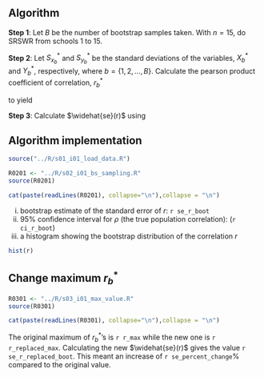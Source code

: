 ## Algorithm

**Step 1**: Let $B$ be the number of bootstrap samples taken. With $n = 15$, do SRSWR from schools 1 to 15.


\begin{equation}
\begin{aligned}
B^*_1 &= \left\{(X^*_{11}, Y^*_{11}), (X^*_{21}, Y^*_{21}), \ldots, (X^*_{n1}, Y^*_{n1})\right\} \\
B^*_2 &= \left\{(X^*_{12}, Y^*_{12}), (X^*_{22}, Y^*_{22}), \ldots, (X^*_{n2}, Y^*_{n2})\right\} \\
\vdots &= \vdots \\
B^*_{B} &= \left\{(X^*_{1B}, Y^*_{1B}), (X^*_{2B}, Y^*_{2B}), \ldots, (X^*_{nB}, Y^*_{nB})\right\} \\
\end{aligned}
\end{equation}


**Step 2**: Let $S^*_{x_b}$ and $S^*_{y_b}$ be the standard deviations of the variables, $X^*_b$ and $Y^*_b$, respectively, where $b = \left\{1, 2, \ldots, B\right\}$. Calculate the pearson product coefficient of correlation, $r^*_b$


\begin{equation}
\begin{aligned}
r_b^* &= \frac{\frac{1}{n-1} \sum \left(X^*_{ib} - {\bar{X}}_b^*\right) \left(Y_{ib}^* - {\bar{Y}}^*_b\right) }{ S^*_{x_b} S^*_{y_b}}
\end{aligned}
\end{equation}


to yield


\begin{equation}
\begin{aligned}
r &= \left\{r^*_1, r^*_2, \ldots, r^*_B\right\} 
\end{aligned}
\end{equation}


**Step 3**: Calculate $\widehat{se}(r)$ using


\begin{equation}
\begin{aligned}
\widehat{se}(r) &= \sqrt{ \frac{\sum_{b=1}^B \left( r_i^* - {\bar{r}}^* \right)^2}{B-1} }
\end{aligned}
\end{equation}


## Algorithm implementation

```r
source("../R/s01_i01_load_data.R")
```

```r
R0201 <- "../R/s02_i01_bs_sampling.R"
source(R0201)
```

```r
cat(paste(readLines(R0201), collapse="\n"),collapse = "\n")
```

i.  bootstrap estimate of the standard error of $r$: `r se_r_boot`
ii. 95% confidence interval for $\rho$ (the true population correlation): (`r ci_r_boot`)
iii. a histogram showing the bootstrap distribution of the correlation $r$

```r
hist(r)
```

## Change maximum $r^*_b$

```r
R0301 <- "../R/s03_i01_max_value.R"
source(R0301)
```

```r
cat(paste(readLines(R0301), collapse="\n"),collapse = "\n")
```

The original maximum of $r^*_b$'s is `r r_max` while the new one is `r r_replaced_max`. Calculating the new $\widehat{se}(r)$ gives the value `r se_r_replaced_boot`. This meant an increase of `r se_percent_change`% compared to the original value.